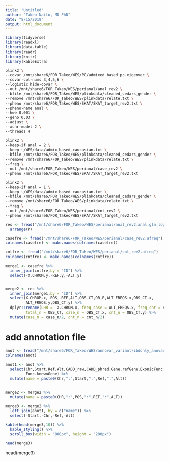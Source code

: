 ```yaml
---
title: "Untitled"
author: "Takeo Naito, MD PhD"
date: "8/15/2019"
output: html_document
---
```


```r
library(tidyverse)
library(readxl)
library(data.table)
library(readr)
library(knitr)
library(kableExtra)
```


```bash
plink2 \
--covar /mnt/share6/FOR_Takeo/WES/PC/admixed_based_pc.eigenvec \
--covar-col-nums 3,4,5,6 \
--logistic hide-covar \
--out /mnt/share6/FOR_Takeo/WES/perianal/anal_rev2 \
--bfile /mnt/share6/FOR_Takeo/WES/plinkdata/cleaned_cedars_gender \
--remove /mnt/share6/FOR_Takeo/WES/plinkdata/relate.txt \
--pheno /mnt/share6/FOR_Takeo/WES/SKAT/SKAT_target_rev2.txt \
--pheno-name anal \
--hwe 0.001 \
--geno 0.03 \
--adjust \
--xchr-model 2 \
--threads 4
```

```bash
plink2 \
--keep-if anal = 2 \
--keep ~/WES/data/admix_based_caucasian.txt \
--bfile /mnt/share6/FOR_Takeo/WES/plinkdata/cleaned_cedars_gender \
--remove /mnt/share6/FOR_Takeo/WES/plinkdata/relate.txt \
--freq \
--out /mnt/share6/FOR_Takeo/WES/perianal/case_rev2 \
--pheno /mnt/share6/FOR_Takeo/WES/SKAT/SKAT_target_rev2.txt 
```

```bash
plink2 \
--keep-if anal = 1 \
--keep ~/WES/data/admix_based_caucasian.txt \
--bfile /mnt/share6/FOR_Takeo/WES/plinkdata/cleaned_cedars_gender \
--remove /mnt/share6/FOR_Takeo/WES/plinkdata/relate.txt \
--freq \
--out /mnt/share6/FOR_Takeo/WES/perianal/cnt_rev2 \
--pheno /mnt/share6/FOR_Takeo/WES/SKAT/SKAT_target_rev2.txt 
```

```r
res <- fread("/mnt/share6/FOR_Takeo/WES/perianal/anal_rev2.anal.glm.logistic") %>% 
  arrange(P)

casefre <- fread("/mnt/share6/FOR_Takeo/WES/perianal/case_rev2.afreq")
colnames(casefre) <- make.names(colnames(casefre))

cntfre <- fread("/mnt/share6/FOR_Takeo/WES/perianal/cnt_rev2.afreq")
colnames(cntfre) <- make.names(colnames(cntfre))
```

```r
merge1 <- casefre %>% 
  inner_join(cntfre,by = "ID") %>% 
  select(-X.CHROM.y,-REF.y,-ALT.y)


merge2 <- res %>% 
  inner_join(merge1,by = "ID") %>% 
  select(X.CHROM.x, POS, REF,ALT,OBS_CT,OR,P,ALT_FREQS.x,OBS_CT.x,
         ALT_FREQS.y,OBS_CT.y) %>%  
  dplyr::rename(CHR =  X.CHROM.x, freq_case = ALT_FREQS.x, freq_cnt = ALT_FREQS.y,
         total_n = OBS_CT, case_n = OBS_CT.x, cnt_n = OBS_CT.y) %>% 
  mutate(case_n = case_n/2, cnt_n = cnt_n/2)
```



# add annotation file

```r
anot <- fread("/mnt/share6/FOR_Takeo/WES/annovar_variant/ibdonly_anovar_anotation.txt")
colnames(anot)

anot1 <- anot %>% 
  select(Chr,Start,Ref,Alt,CADD_raw,CADD_phred,Gene.refGene,ExonicFunc.knownGene,
         Func.knownGene) %>% 
  mutate(name = paste0(Chr,":",Start,":",Ref,":",Alt))
  

merge2 <- merge2 %>% 
  mutate(name = paste0(CHR,":",POS,":",REF,":",ALT))

merge3 <- merge2 %>% 
  left_join(anot1, by = c("name")) %>% 
  select(-Start,-Chr,-Ref,-Alt)
```

```r
kable(head(merge3,10)) %>%
  kable_styling() %>%
  scroll_box(width = "800px", height = "200px")
```


```r
head(merge3)
```

head(merge3)
